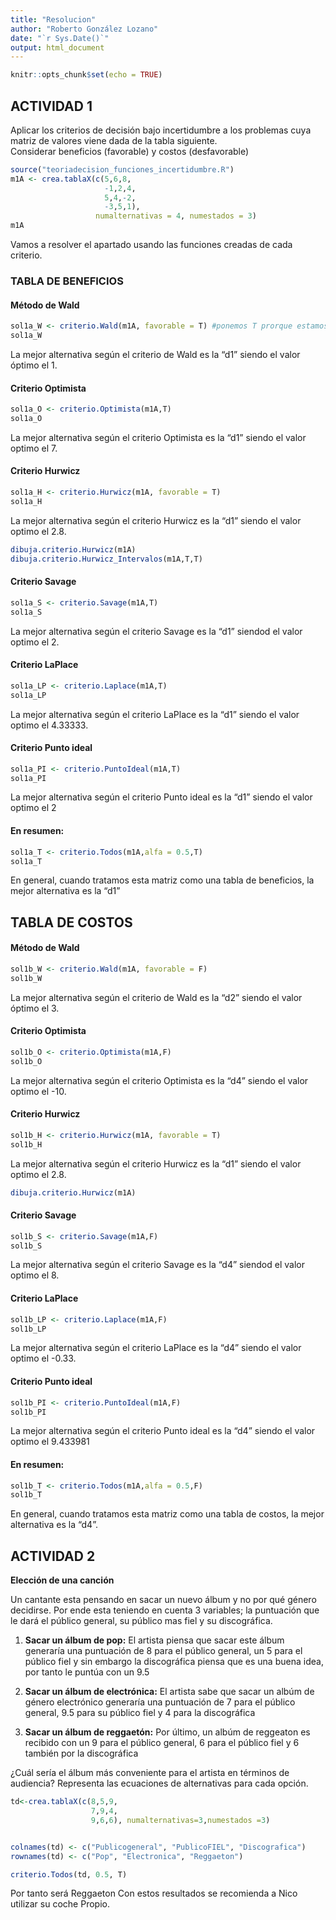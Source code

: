 ---
title: "Resolucion"
author: "Roberto González Lozano"
date: "`r Sys.Date()`"
output: html_document
---

```{r setup, include=FALSE}
knitr::opts_chunk$set(echo = TRUE)
```

## ACTIVIDAD 1
Aplicar los criterios de decisión bajo incertidumbre a los problemas cuya matriz de valores viene dada de la tabla siguiente.  
Considerar beneficios (favorable) y costos (desfavorable)  

```{r echo=FALSE}
source("teoriadecision_funciones_incertidumbre.R")
m1A <- crea.tablaX(c(5,6,8,
                     -1,2,4,
                     5,4,-2,
                     -3,5,1),
                   numalternativas = 4, numestados = 3)
m1A
```

Vamos a resolver el apartado usando las funciones creadas de cada criterio.  

### TABLA DE BENEFICIOS  


#### Método de Wald

```{r}
sol1a_W <- criterio.Wald(m1A, favorable = T) #ponemos T prorque estamos trabajando con una tabla de beneficios
sol1a_W
```
La mejor alternativa según el criterio de Wald es la "d1" siendo el valor óptimo el 1.  

#### Criterio Optimista

```{r}
sol1a_O <- criterio.Optimista(m1A,T)
sol1a_O
```
La mejor alternativa según el criterio Optimista es la "d1" siendo el valor optimo el 7.  

#### Criterio Hurwicz
```{r}
sol1a_H <- criterio.Hurwicz(m1A, favorable = T)
sol1a_H 

```

La mejor alternativa según el criterio Hurwicz es la "d1" siendo el valor optimo el 2.8.

```{r}
dibuja.criterio.Hurwicz(m1A)
dibuja.criterio.Hurwicz_Intervalos(m1A,T,T)
```
#### Criterio Savage
```{r}

sol1a_S <- criterio.Savage(m1A,T)
sol1a_S
```

La mejor alternativa según el criterio Savage es la "d1" siendod el valor optimo el 2.

#### Criterio LaPlace
```{r}

sol1a_LP <- criterio.Laplace(m1A,T)
sol1a_LP
``` 


La mejor alternativa según el criterio LaPlace es la "d1" siendo el valor optimo el 4.33333.

#### Criterio Punto ideal

```{r}

sol1a_PI <- criterio.PuntoIdeal(m1A,T)
sol1a_PI
```

La mejor alternativa según el criterio Punto ideal es la "d1" siendo el valor optimo el 2

#### En resumen:
```{r}
sol1a_T <- criterio.Todos(m1A,alfa = 0.5,T)
sol1a_T
```
En general, cuando tratamos esta matriz como una tabla de beneficios, la mejor alternativa es la "d1"

## TABLA DE COSTOS

#### Método de Wald
```{r}
sol1b_W <- criterio.Wald(m1A, favorable = F) 
sol1b_W
``` 

La mejor alternativa según el criterio de Wald es la "d2" siendo el valor óptimo el 3.

#### Criterio Optimista
```{r}

sol1b_O <- criterio.Optimista(m1A,F)
sol1b_O
```


La mejor alternativa según el criterio Optimista es la "d4" siendo el valor optimo el -10.

#### Criterio Hurwicz
```{r}
sol1b_H <- criterio.Hurwicz(m1A, favorable = T)
sol1b_H 
```

La mejor alternativa según el criterio Hurwicz es la "d1" siendo el valor optimo el 2.8.
```{r}

dibuja.criterio.Hurwicz(m1A)
```

#### Criterio Savage
```{r}

sol1b_S <- criterio.Savage(m1A,F)
sol1b_S
```

La mejor alternativa según el criterio Savage es la "d4" siendod el valor optimo el 8.

#### Criterio LaPlace
```{r}
sol1b_LP <- criterio.Laplace(m1A,F)
sol1b_LP
```

La mejor alternativa según el criterio LaPlace es la "d4" siendo el valor optimo el -0.33.

#### Criterio Punto ideal
```{r}

sol1b_PI <- criterio.PuntoIdeal(m1A,F)
sol1b_PI
```
La mejor alternativa según el criterio Punto ideal es la "d4" siendo el valor optimo el 9.433981

#### En resumen:
```{r}
sol1b_T <- criterio.Todos(m1A,alfa = 0.5,F)
sol1b_T

```

En general, cuando tratamos esta matriz como una tabla de costos, la mejor alternativa es la "d4".

## ACTIVIDAD 2

**Elección de una canción**

Un cantante esta pensando en sacar un nuevo álbum y no por qué género decidirse. Por ende esta teniendo en cuenta 3 variables; la puntuación que le dará el público general, su público mas fiel y su discográfica.

1. **Sacar un álbum de pop:** El artista piensa que sacar este álbum generaría una puntuación de 8 para el público general, un 5 para el público fiel y sin embargo la discográfica piensa que es una buena idea, por tanto le puntúa con un 9.5
2. **Sacar un álbum de electrónica:** El artista sabe que sacar un albúm de género electrónico generaría una puntuación de 7 para el público general, 9.5 para su público fiel y 4 para la discográfica 

3. **Sacar un álbum de reggaetón:** Por último, un albúm de reggeaton es recibido con un 9 para el público general, 6 para el público fiel y 6 también por la discográfica


¿Cuál sería el álbum más conveniente para el artista en términos de audiencia? Representa las ecuaciones de alternativas para cada opción.

```{r}
td<-crea.tablaX(c(8,5,9,
                  7,9,4,
                  9,6,6), numalternativas=3,numestados =3)


colnames(td) <- c("Publicogeneral", "PublicoFIEL", "Discografica")
rownames(td) <- c("Pop", "Electronica", "Reggaeton")

criterio.Todos(td, 0.5, T)


```
Por tanto será Reggaeton
 Con estos resultados se recomienda a Nico utilizar su coche Propio.

